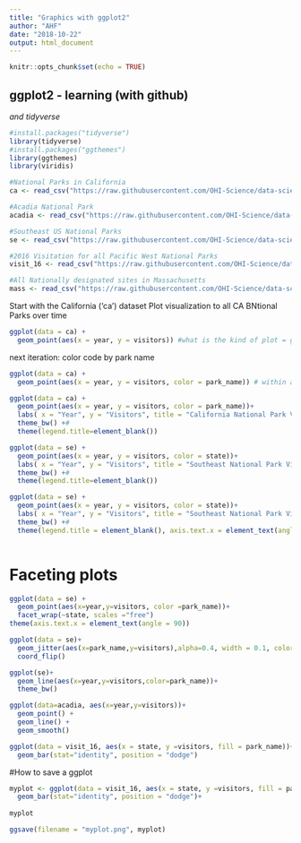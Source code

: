 ```yaml
---
title: "Graphics with ggplot2"
author: "AHF"
date: "2018-10-22"
output: html_document
---
```


```r
knitr::opts_chunk$set(echo = TRUE)
```

## ggplot2 - learning (with github)
*and tidyverse*

```r
#install.packages("tidyverse")
library(tidyverse)
#install.packages("ggthemes")
library(ggthemes)
library(viridis)
```


```r
#National Parks in California
ca <- read_csv("https://raw.githubusercontent.com/OHI-Science/data-science-training/master/data/ca.csv") 

#Acadia National Park
acadia <- read_csv("https://raw.githubusercontent.com/OHI-Science/data-science-training/master/data/acadia.csv")

#Southeast US National Parks
se <- read_csv("https://raw.githubusercontent.com/OHI-Science/data-science-training/master/data/se.csv")

#2016 Visitation for all Pacific West National Parks
visit_16 <- read_csv("https://raw.githubusercontent.com/OHI-Science/data-science-training/master/data/visit_16.csv")

#All Nationally designated sites in Massachusetts
mass <- read_csv("https://raw.githubusercontent.com/OHI-Science/data-science-training/master/data/mass.csv")

```



Start with the California ('ca') dataset
Plot visualization to all CA BNtional Parks over time
```r
ggplot(data = ca) + 
  geom_point(aes(x = year, y = visitors)) #what is the kind of plot = geom

```
next iteration:
color code by park name
```r
ggplot(data = ca) + 
  geom_point(aes(x = year, y = visitors, color = park_name)) # within aes , color is a variable mapping to a certain item

```



```r
ggplot(data = ca) + 
  geom_point(aes(x = year, y = visitors, color = park_name))+
  labs( x = "Year", y = "Visitors", title = "California National Park Visitors") +
  theme_bw() +#
  theme(legend.title=element_blank())

```
```r
ggplot(data = se) + 
  geom_point(aes(x = year, y = visitors, color = state))+
  labs( x = "Year", y = "Visitors", title = "Southeast National Park Visitors") +
  theme_bw() +#
  theme(legend.title=element_blank())

```
```r
ggplot(data = se) + 
  geom_point(aes(x = year, y = visitors, color = state))+
  labs( x = "Year", y = "Visitors", title = "Southeast National Park Visitorsby state") +
  theme_bw() +#
  theme(legend.title = element_blank(), axis.text.x = element_text(angle = 45, size = 12, hjust =1))
  
```

# Faceting plots
```r
ggplot(data = se) +
  geom_point(aes(x=year,y=visitors, color =park_name))+
  facet_wrap(~state, scales ="free")
theme(axis.text.x = element_text(angle = 90))
```

```r
ggplot(data = se)+
  geom_jitter(aes(x=park_name,y=visitors),alpha=0.4, width = 0.1, color = "blue") +
  coord_flip()
```



```r
ggplot(se)+
  geom_line(aes(x=year,y=visitors,color=park_name))+
  theme_bw()
```
```r
ggplot(data=acadia, aes(x=year,y=visitors))+
  geom_point() +
  geom_line() +
  geom_smooth()
```

```r
ggplot(data = visit_16, aes(x = state, y =visitors, fill = park_name))+ 
  geom_bar(stat="identity", position = "dodge")


```

#How to save a ggplot
```r
myplot <- ggplot(data = visit_16, aes(x = state, y =visitors, fill = park_name, scale_color_discrete(inferno())))+ 
  geom_bar(stat="identity", position = "dodge")+
  
myplot

ggsave(filename = "myplot.png", myplot)
```